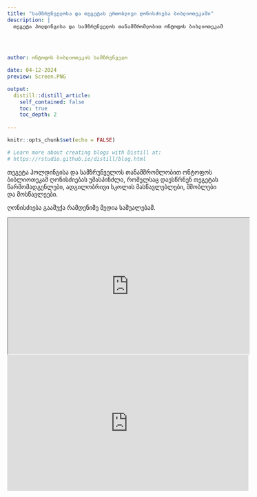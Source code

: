 ```yaml
---
title: "სამზრუნველოსა და თეგეტას ერთობლივი ღონისძიება ბიბლიოთეკაში"
description: | 
  თეგეტა ჰოლდინგისა და სამზრუნველოს თანამშრომლობით ონტოფოს ბიბლიოთეკამ ღონისძიებას უმასპინძლა, რომელსაც დაესწრნენ თეგეტას წარმომადგენლები, ადგილობრივი სკოლის მასწავლებლები, მშობლები და მოსწავლეები.

  

  
author: ონტოფოს ბიბლიოთეკის სამზრუნველო

date: 04-12-2024
preview: Screen.PNG

output:
  distill::distill_article:
    self_contained: false
    toc: true
    toc_depth: 2
  
---
```



```r
knitr::opts_chunk$set(echo = FALSE)

# Learn more about creating blogs with Distill at:
# https://rstudio.github.io/distill/blog.html

```

თეგეტა ჰოლდინგისა და სამზრუნველოს თანამშრომლობით ონტოფოს ბიბლიოთეკამ ღონისძიებას უმასპინძლა, რომელსაც დაესწრნენ თეგეტას წარმომადგენლები, ადგილობრივი სკოლის მასწავლებლები, მშობლები და მოსწავლეები.

ღონისძიება გააშუქა რამდენიმე მედია საშუალებამ.

<iframe width="560" height="315" src="https://netgazeti.ge/news/721290/?fbclid=IwZXh0bgNhZW0CMTAAAR2lVXpxTdC6rAvgMLLtSZF28uZ73SA8H7tQORXfJxsTjasocQH59Nsl1H4_aem_ASulom8iwxJI0kiuDzNOCTWTxaCb4ZJF0pfb-uCZ7FY-u9y8clfNAnfUDLy-OEoJ0AEX-XdCiL6Hi8-Bjs_qOJPU"   ></iframe>



<iframe width="560" height="315" src="https://fb.watch/rZRe1D61dH/?mibextid=rS40aB7S9Ucbxw6v"  frameborder="0" allow="accelerometer; autoplay; clipboard-write; encrypted-media; gyroscope; picture-in-picture; web-share" referrerpolicy="strict-origin-when-cross-origin" allowfullscreen></iframe>



